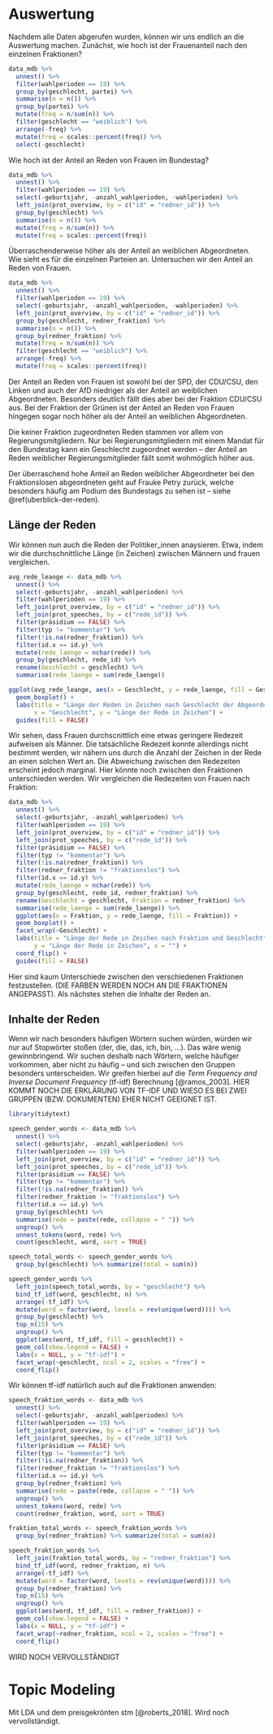 # Auswertung

Nachdem alle Daten abgerufen wurden, können wir uns endlich an die Auswertung machen. Zunächst, wie hoch ist der Frauenanteil nach den einzelnen Fraktionen?

```r
data_mdb %>%
  unnest() %>% 
  filter(wahlperioden == 19) %>%
  group_by(geschlecht, partei) %>%
  summarise(n = n()) %>%
  group_by(partei) %>%
  mutate(freq = n/sum(n)) %>%
  filter(geschlecht == "weiblich") %>%
  arrange(-freq) %>%
  mutate(freq = scales::percent(freq)) %>%
  select(-geschlecht)
```

Wie hoch ist der Anteil an Reden von Frauen im Bundestag?

```r
data_mdb %>%
  unnest() %>%
  filter(wahlperioden == 19) %>%
  select(-geburtsjahr, -anzahl_wahlperioden, -wahlperioden) %>%
  left_join(prot_overview, by = c("id" = "redner_id")) %>%
  group_by(geschlecht) %>%
  summarise(n = n()) %>%
  mutate(freq = n/sum(n)) %>%
  mutate(freq = scales::percent(freq))
```

Überraschenderweise höher als der Anteil an weiblichen Abgeordneten. Wie sieht es für die einzelnen Parteien an. Untersuchen wir den Anteil an Reden von Frauen.

```r
data_mdb %>%
  unnest() %>%
  filter(wahlperioden == 19) %>%
  select(-geburtsjahr, -anzahl_wahlperioden, -wahlperioden) %>%
  left_join(prot_overview, by = c("id" = "redner_id")) %>%
  group_by(geschlecht, redner_fraktion) %>%
  summarise(n = n()) %>%
  group_by(redner_fraktion) %>%
  mutate(freq = n/sum(n)) %>%
  filter(geschlecht == "weiblich") %>%
  arrange(-freq) %>%
  mutate(freq = scales::percent(freq))
```

Der Anteil an Reden von Frauen ist sowohl bei der SPD, der CDU/CSU, den Linken und auch der AfD niedriger als der Anteil an weiblichen Abgeordneten. Besonders deutlich fällt dies aber bei der Fraktion CDU/CSU aus.
Bei der Fraktion der Grünen ist der Anteil an Reden von Frauen hingegen sogar noch höher als der Anteil an weiblichen Abgeordneten. 

Die keiner Fraktion zugeordneten Reden stammen vor allem von Regierungsmitgliedern. Nur bei Regierungsmitgliedern mit einem Mandat für den Bundestag kann ein Geschlecht zugeordnet werden -- der Anteil an Reden weiblicher Regierungsmitglieder fällt somit wohmöglich höher aus.

Der überraschend hohe Anteil an Reden weiblicher Abgeordneter bei den Fraktionslosen abgeordneten geht auf Frauke Petry zurück, welche besonders häufig am Podium des Bundestags zu sehen ist -- siehe \@ref(uberblick-der-reden).

## Länge der Reden

Wir können nun auch die Reden der Politiker_innen anaysieren. Etwa, indem wir die durchschnittliche Länge (in Zeichen) zwischen Männern und frauen vergleichen.

```r
avg_rede_leange <- data_mdb %>%
  unnest() %>%
  select(-geburtsjahr, -anzahl_wahlperioden) %>%
  filter(wahlperioden == 19) %>%
  left_join(prot_overview, by = c("id" = "redner_id")) %>%
  left_join(prot_speeches, by = c("rede_id")) %>%
  filter(präsidium == FALSE) %>%
  filter(typ != "kommentar") %>%
  filter(!is.na(redner_fraktion)) %>%
  filter(id.x == id.y) %>%
  mutate(rede_laenge = nchar(rede)) %>%
  group_by(geschlecht, rede_id) %>%
  rename(Geschlecht = geschlecht) %>%
  summarise(rede_laenge = sum(rede_laenge)) 

ggplot(avg_rede_leange, aes(x = Geschlecht, y = rede_laenge, fill = Geschlecht)) +
  geom_boxplot() +
  labs(title = "Länge der Reden in Zeichen nach Geschlecht der Abgeordneten",
       x = "Geschlecht", y = "Länge der Rede in Zeichen") +
  guides(fill = FALSE) 
```

Wir sehen, dass Frauen durchscnittlich eine etwas geringere Redezeit aufweisen als Männer. Die tatsächliche Redezeit konnte allerdings nicht bestimmt werden, wir nähern uns durch die Anzahl der Zeichen in der Rede an einen solchen Wert an. 
Die Abweichung zwischen den Redezeiten erscheint jedoch marginal. Hier könnte noch zwischen den Fraktionen unterschieden werden. Wir vergleichen die Redezeiten von Frauen nach Fraktion:

```r
data_mdb %>%
  unnest() %>%
  select(-geburtsjahr, -anzahl_wahlperioden) %>%
  filter(wahlperioden == 19) %>%
  left_join(prot_overview, by = c("id" = "redner_id")) %>%
  left_join(prot_speeches, by = c("rede_id")) %>%
  filter(präsidium == FALSE) %>%
  filter(typ != "kommentar") %>%
  filter(!is.na(redner_fraktion)) %>%
  filter(redner_fraktion != "fraktionslos") %>%
  filter(id.x == id.y) %>%
  mutate(rede_laenge = nchar(rede)) %>%
  group_by(geschlecht, rede_id, redner_fraktion) %>%
  rename(Geschlecht = geschlecht, Fraktion = redner_fraktion) %>%
  summarise(rede_laenge = sum(rede_laenge)) %>%
  ggplot(aes(x = Fraktion, y = rede_laenge, fill = Fraktion)) +
  geom_boxplot() +
  facet_wrap(~Geschlecht) +
  labs(title = "Länge der Rede in Zeichen nach Fraktion und Geschlecht",
       y = "Länge der Rede in Zeichen", x = "") +
  coord_flip() +
  guides(fill = FALSE)
```

Hier sind kaum Unterschiede zwischen den verschiedenen Fraktionen festzustellen. (DIE FARBEN WERDEN NOCH AN DIE FRAKTIONEN ANGEPASST). Als nächstes stehen die Inhalte der Reden an.


## Inhalte der Reden

Wenn wir nach besonders häufigen Wörtern suchen würden, würden wir nur auf Stopwörter stoßen (der, die, das, ich, bin, …). Das wäre wenig gewinnbringend. Wir suchen deshalb nach Wörtern, welche häufiger vorkommen, aber nicht zu häufig -- und sich zwischen den Gruppen besonders unterscheiden. Wir greifen hierbei auf die *Term Frequency and Inverse Document Frequency* (tf-idf) Berechnung [@ramos_2003].
HIER KOMMT NOCH DIE ERKLÄRUNG VON TF-IDF UND WIESO ES BEI ZWEI GRUPPEN (BZW. DOKUMENTEN) EHER NICHT GEEIGNET IST.

```r
library(tidytext)

speech_gender_words <- data_mdb %>%
  unnest() %>%
  select(-geburtsjahr, -anzahl_wahlperioden) %>%
  filter(wahlperioden == 19) %>%
  left_join(prot_overview, by = c("id" = "redner_id")) %>%
  left_join(prot_speeches, by = c("rede_id")) %>%
  filter(präsidium == FALSE) %>%
  filter(typ != "kommentar") %>%
  filter(!is.na(redner_fraktion)) %>%
  filter(redner_fraktion != "fraktionslos") %>%
  filter(id.x == id.y) %>%
  group_by(geschlecht) %>%
  summarise(rede = paste(rede, collapse = " ")) %>%
  ungroup() %>%
  unnest_tokens(word, rede) %>%
  count(geschlecht, word, sort = TRUE)

speech_total_words <- speech_gender_words %>%
  group_by(geschlecht) %>% summarize(total = sum(n))

speech_gender_words %>%
  left_join(speech_total_words, by = "geschlecht") %>%
  bind_tf_idf(word, geschlecht, n) %>%
  arrange(-tf_idf) %>%
  mutate(word = factor(word, levels = rev(unique(word)))) %>% 
  group_by(geschlecht) %>% 
  top_n(15) %>% 
  ungroup() %>%
  ggplot(aes(word, tf_idf, fill = geschlecht)) +
  geom_col(show.legend = FALSE) +
  labs(x = NULL, y = "tf-idf") +
  facet_wrap(~geschlecht, ncol = 2, scales = "free") +
  coord_flip()
```


Wir können tf-idf natürlich auch auf die Fraktionen anwenden:

```r
speech_fraktion_words <- data_mdb %>%
  unnest() %>%
  select(-geburtsjahr, -anzahl_wahlperioden) %>%
  filter(wahlperioden == 19) %>%
  left_join(prot_overview, by = c("id" = "redner_id")) %>%
  left_join(prot_speeches, by = c("rede_id")) %>%
  filter(präsidium == FALSE) %>%
  filter(typ != "kommentar") %>%
  filter(!is.na(redner_fraktion)) %>%
  filter(redner_fraktion != "fraktionslos") %>%
  filter(id.x == id.y) %>%
  group_by(redner_fraktion) %>%
  summarise(rede = paste(rede, collapse = " ")) %>%
  ungroup() %>%
  unnest_tokens(word, rede) %>%
  count(redner_fraktion, word, sort = TRUE)

fraktion_total_words <- speech_fraktion_words %>%
  group_by(redner_fraktion) %>% summarize(total = sum(n))

speech_fraktion_words %>%
  left_join(fraktion_total_words, by = "redner_fraktion") %>%
  bind_tf_idf(word, redner_fraktion, n) %>%
  arrange(-tf_idf) %>%
  mutate(word = factor(word, levels = rev(unique(word)))) %>% 
  group_by(redner_fraktion) %>% 
  top_n(15) %>% 
  ungroup() %>%
  ggplot(aes(word, tf_idf, fill = redner_fraktion)) +
  geom_col(show.legend = FALSE) +
  labs(x = NULL, y = "tf-idf") +
  facet_wrap(~redner_fraktion, ncol = 2, scales = "free") +
  coord_flip()
```

WIRD NOCH VERVOLLSTÄNDIGT

# Topic Modeling

Mit LDA und dem preisgekrönten stm [@roberts_2018]. Wird noch vervollständigt. 
